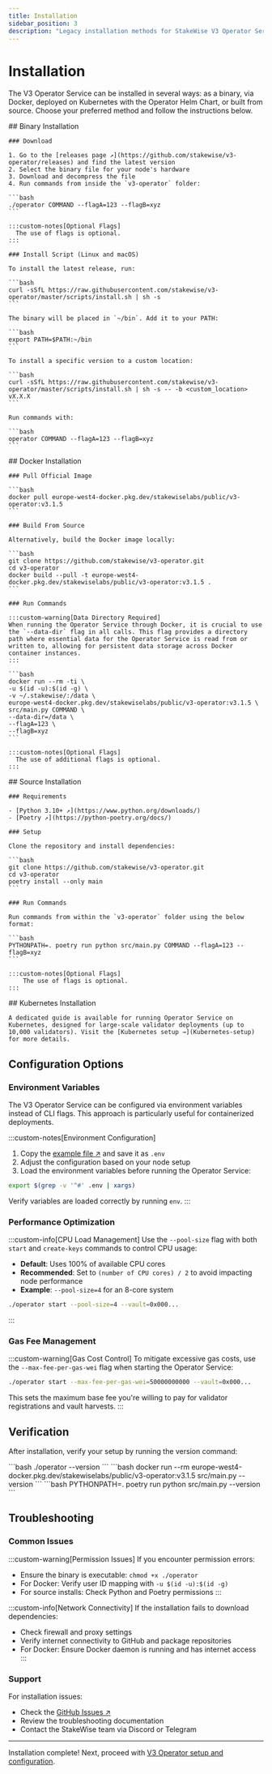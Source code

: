 ```yaml
---
title: Installation
sidebar_position: 3
description: "Legacy installation methods for StakeWise V3 Operator Service"
---
```



# Installation

The V3 Operator Service can be installed in several ways: as a binary, via Docker, deployed on Kubernetes with the Operator Helm Chart, or built from source. Choose your preferred method and follow the instructions below.

<Tabs groupId="installation-methods">
  <TabItem value="binary" label="Binary" default>
    ## Binary Installation

    ### Download

    1. Go to the [releases page ↗](https://github.com/stakewise/v3-operator/releases) and find the latest version
    2. Select the binary file for your node's hardware
    3. Download and decompress the file
    4. Run commands from inside the `v3-operator` folder:

    ```bash
    ./operator COMMAND --flagA=123 --flagB=xyz
    ```

    :::custom-notes[Optional Flags]
      The use of flags is optional.
    :::

    ### Install Script (Linux and macOS)

    To install the latest release, run:

    ```bash
    curl -sSfL https://raw.githubusercontent.com/stakewise/v3-operator/master/scripts/install.sh | sh -s
    ```

    The binary will be placed in `~/bin`. Add it to your PATH:

    ```bash
    export PATH=$PATH:~/bin
    ```

    To install a specific version to a custom location:

    ```bash
    curl -sSfL https://raw.githubusercontent.com/stakewise/v3-operator/master/scripts/install.sh | sh -s -- -b <custom_location> vX.X.X
    ```

    Run commands with:

    ```bash
    operator COMMAND --flagA=123 --flagB=xyz
    ```
  </TabItem>
  <TabItem value="docker" label="Docker Image">
    ## Docker Installation

    ### Pull Official Image

    ```bash
    docker pull europe-west4-docker.pkg.dev/stakewiselabs/public/v3-operator:v3.1.5
    ```

    ### Build From Source

    Alternatively, build the Docker image locally:

    ```bash
    git clone https://github.com/stakewise/v3-operator.git
    cd v3-operator
    docker build --pull -t europe-west4-docker.pkg.dev/stakewiselabs/public/v3-operator:v3.1.5 .
    ```

    ### Run Commands

    :::custom-warning[Data Directory Required]
    When running the Operator Service through Docker, it is crucial to use the `--data-dir` flag in all calls. This flag provides a directory path where essential data for the Operator Service is read from or written to, allowing for persistent data storage across Docker container instances.
    :::

    ```bash
    docker run --rm -ti \
    -u $(id -u):$(id -g) \
    -v ~/.stakewise/:/data \
    europe-west4-docker.pkg.dev/stakewiselabs/public/v3-operator:v3.1.5 \
    src/main.py COMMAND \
    --data-dir=/data \
    --flagA=123 \
    --flagB=xyz
    ```

    :::custom-notes[Optional Flags]
      The use of additional flags is optional.
    :::

  </TabItem>
  <TabItem value="source" label="Source Files">
    ## Source Installation

    ### Requirements

    - [Python 3.10+ ↗](https://www.python.org/downloads/)
    - [Poetry ↗](https://python-poetry.org/docs/)

    ### Setup

    Clone the repository and install dependencies:

    ```bash
    git clone https://github.com/stakewise/v3-operator.git
    cd v3-operator
    poetry install --only main
    ```

    ### Run Commands

    Run commands from within the `v3-operator` folder using the below format:

    ```bash
    PYTHONPATH=. poetry run python src/main.py COMMAND --flagA=123 --flagB=xyz
    ```

    :::custom-notes[Optional Flags]
        The use of flags is optional.
    :::
  </TabItem>
  <TabItem value="kubernetes" label="Kubernetes (Advanced)">
    ## Kubernetes Installation

    A dedicated guide is available for running Operator Service on Kubernetes, designed for large-scale validator deployments (up to 10,000 validators). Visit the [Kubernetes setup →](Kubernetes-setup) for more details.

  </TabItem>
</Tabs>

## Configuration Options

### Environment Variables

The V3 Operator Service can be configured via environment variables instead of CLI flags. This approach is particularly useful for containerized deployments.

:::custom-notes[Environment Configuration]
1. Copy the [example file ↗](https://github.com/stakewise/v3-operator/blob/master/.env.example) and save it as `.env`
2. Adjust the configuration based on your node setup
3. Load the environment variables before running the Operator Service:

```bash
export $(grep -v '^#' .env | xargs)
```

Verify variables are loaded correctly by running `env`.
:::

### Performance Optimization

:::custom-info[CPU Load Management]
Use the `--pool-size` flag with both `start` and `create-keys` commands to control CPU usage:

- **Default**: Uses 100% of available CPU cores
- **Recommended**: Set to `(number of CPU cores) / 2` to avoid impacting node performance
- **Example**: `--pool-size=4` for an 8-core system

```bash
./operator start --pool-size=4 --vault=0x000...
```
:::

### Gas Fee Management

:::custom-warning[Gas Cost Control]
To mitigate excessive gas costs, use the `--max-fee-per-gas-wei` flag when starting the Operator Service:

```bash
./operator start --max-fee-per-gas-wei=50000000000 --vault=0x000...
```

This sets the maximum base fee you're willing to pay for validator registrations and vault harvests.
:::

## Verification

After installation, verify your setup by running the version command:

<Tabs groupId="installation-methods">
  <TabItem value="binary" label="Binary">
    ```bash
    ./operator --version
    ```
  </TabItem>
  <TabItem value="docker" label="Docker">
    ```bash
    docker run --rm europe-west4-docker.pkg.dev/stakewiselabs/public/v3-operator:v3.1.5 src/main.py --version
    ```
  </TabItem>
  <TabItem value="source" label="Source">
    ```bash
    PYTHONPATH=. poetry run python src/main.py --version
    ```
  </TabItem>
</Tabs>

## Troubleshooting

### Common Issues

:::custom-warning[Permission Issues]
If you encounter permission errors:
- Ensure the binary is executable: `chmod +x ./operator`
- For Docker: Verify user ID mapping with `-u $(id -u):$(id -g)`
- For source installs: Check Python and Poetry permissions
:::

:::custom-info[Network Connectivity]
If the installation fails to download dependencies:
- Check firewall and proxy settings
- Verify internet connectivity to GitHub and package repositories
- For Docker: Ensure Docker daemon is running and has internet access
:::

### Support

For installation issues:
- Check the [GitHub Issues ↗](https://github.com/stakewise/v3-operator/issues)
- Review the troubleshooting documentation
- Contact the StakeWise team via Discord or Telegram

---

Installation complete! Next, proceed with [V3 Operator setup and configuration](./operator-v3-overview).
